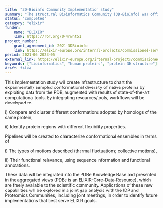 ```yaml
---
title: "3D-Bioinfo Community Implementation study"
summary: "The structural Bioinformatics Community (3D-BioInfo) was officially created in May 2019. Our mission will be to better integrate protein structure-based data and tools across Europe, and to improve standardisation through better ontologies for the data and agreed benchmarking of methods. We will also strengthen the ties with the structural biology research communities in Europe and undertake dedicated educational, training and outreach efforts."
status: "completed"
category: "elixir"
funder:
    name: "ELIXIR"
    link: https://ror.org/044rwnt51
project_number:
    grant_agreement_id: 2021-3DBioinfo
    link: https://elixir-europe.org/internal-projects/commissioned-services/building-pdbe-kb-chart
period: 2021-06 2023-05
external_link: https://elixir-europe.org/internal-projects/commissioned-services/3d-bioinfo-community
keywords: ["bioinformatics", "human proteins", "protein 3D structure"]
draft: false
---
```

This implementation study will create infrastructure to chart the experimentally sampled
conformational diversity of native proteins by exploiting data from the PDB, augmented with
results of state-of-the-art computational tools. By integrating resources/tools, workflows will be
developed to

i) Compare and cluster different conformations adopted by homologs of the same
protein,

ii) Identify protein regions with different flexibility properties.

Pipelines will be created to characterize conformational ensembles in terms of

i) The types of motions described (thermal fluctuations; collective motions),

ii) Their functional relevance, using sequence information and functional annotations.

These data will be integrated into the PDBe Knowledge Base and presented in the aggregated views (PDBe is an ELIXIR-Core-Data-Resource), which are freely available to the scientific community. Applications of these new capabilities will be explored in a joint gap analysis with the IDP and Proteomics Communities, including joint meetings, in order to identify future implementations that best serve ELIXIR goals.


